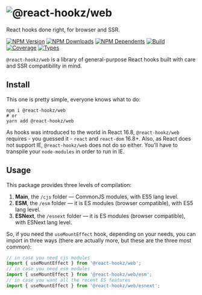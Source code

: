 
<Meta title="Home" />

# ![@react-hookz/web](/logo.png)

React hooks done right, for browser and SSR.

[![NPM Version](https://flat.badgen.net/npm/v/@react-hookz/web)](https://www.npmjs.com/package/@react-hookz/web)
[![NPM Downloads](https://flat.badgen.net/npm/dm/@react-hookz/web)](https://www.npmjs.com/package/@react-hookz/web)
[![NPM Dependents](https://flat.badgen.net/npm/dependents/@react-hookz/web)](https://www.npmjs.com/package/@react-hookz/web)
[![Build](https://img.shields.io/github/workflow/status/react-hookz/web/CI?style=flat-square)](https://github.com/react-hookz/web/actions)
[![Coverage](https://flat.badgen.net/codecov/c/github/react-hookz/web)](https://app.codecov.io/gh/react-hookz/web)
[![Types](https://flat.badgen.net/npm/types/@react-hookz/web)](https://www.npmjs.com/package/@react-hookz/web)

`@react-hookz/web` is a library of general-purpose React hooks built with care and SSR compatibility
in mind.

## Install

This one is pretty simple, everyone knows what to do:

```shell
npm i @react-hookz/web
# or
yarn add @react-hookz/web
```

As hooks was introduced to the world in React 16.8, `@react-hookz/web` requires - you guessed
it - `react` and `react-dom` 16.8+.
Also, as React does not support IE, `@react-hookz/web` does not do so either. You'll have to
transpile your `node-modules` in order to run in IE.

## Usage

This package provides three levels of compilation:

1. **Main**, the `/cjs` folder — CommonJS modules, with ES5 lang level.
2. **ESM**, the `/esm` folder — it is ES modules (browser compatible), with ES5 lang level.
3. **ESNext**, the `/esnext` folder — it is ES modules (browser compatible), with ESNext lang level.

So, if you need the `useMountEffect` hook, depending on your needs, you can import in three ways
(there are actually more, but these are the three most common):

```ts
// in case you need cjs modules
import { useMountEffect } from '@react-hookz/web';
// in case you need esm modules
import { useMountEffect } from '@react-hookz/web/esm';
// in case you want all the recent ES features
import { useMountEffect } from '@react-hookz/web/esnext';
```
